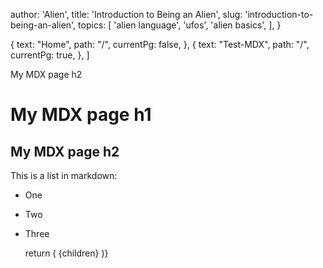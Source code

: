 
  author: 'Alien',
  title: 'Introduction to Being an Alien',
  slug: 'introduction-to-being-an-alien',
  topics: [
    'alien language',
    'ufos',
    'alien basics',
  ],
}

  {
    text: "Home",
    path: "/",
    currentPg: false,
  },
  {
    text: "Test-MDX",
    path: "/",
    currentPg: true,
  },
]

<Heading size="h2">My MDX page h2</Heading>

# My MDX page h1

## My MDX page h2

This is a list in markdown:

- One
- Two
- Three

  return (
    <LayoutMDX crumbs={crumbs} meta={meta}>{children}</LayoutMDX>
  )}




